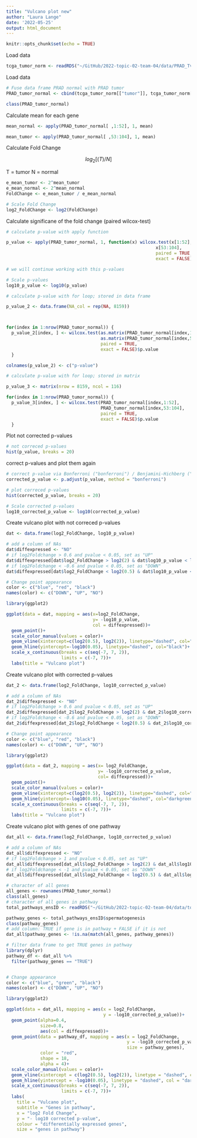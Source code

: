```yaml
---
title: "Vulcano plot new"
author: "Laura Lange"
date: '2022-05-25'
output: html_document
---
```


```r
knitr::opts_chunk$set(echo = TRUE)
```

Load data

```r
tcga_tumor_norm <- readRDS("~/GitHub/2022-topic-02-team-04/data/PRAD_TvsN.rds")
```
Load data
```r
# Fuse data frame PRAD normal with PRAD tumor
PRAD_tumor_normal <- cbind(tcga_tumor_norm[["tumor"]], tcga_tumor_norm[["normal"]])

class(PRAD_tumor_normal)
```

Calculate mean for each gene 

```r
mean_normal <- apply(PRAD_tumor_normal[ ,1:52], 1, mean)

mean_tumor <- apply(PRAD_tumor_normal[ ,53:104], 1, mean)
```

Calculate Fold Change 

$$
log_2[(T)/N]
$$

T = tumor 
N = normal 

```r
e_mean_tumor <- 2^mean_tumor
e_mean_normal <- 2^mean_normal
FoldChange <- e_mean_tumor / e_mean_normal

# Scale Fold Change 
log2_FoldChange <- log2(FoldChange)
```

Calculate significane of the fold change (paired wilcox-test)

```r
# calculate p-value with apply function 

p_value <- apply(PRAD_tumor_normal, 1, function(x) wilcox.test(x[1:52], 
                                                         x[53:104], 
                                                         paired = TRUE,
                                                         exact = FALSE)$p.value)

# we will continue working with this p-values

# Scale p-values 
log10_p_value <- log10(p_value)
```


```r
# calculate p-value with for loop; stored in data frame

p_value_2 <- data.frame(NA_col = rep(NA, 8159))



for(index in 1:nrow(PRAD_tumor_normal)) {
  p_value_2[index, ] <- wilcox.test(as.matrix(PRAD_tumor_normal[index,1:52]), 
                                    as.matrix(PRAD_tumor_normal[index,53:104]),
                                    paired = TRUE,
                                    exact = FALSE)$p.value
  }

colnames(p_value_2) <- c("p-value")
```


```r
# calculate p-value with for loop; stored in matrix

p_value_3 <- matrix(nrow = 8159, ncol = 116)

for(index in 1:nrow(PRAD_tumor_normal)) {
  p_value_3[index, ] <- wilcox.test(PRAD_tumor_normal[index,1:52], 
                                    PRAD_tumor_normal[index,53:104],
                                    paired = TRUE,
                                    exact = FALSE)$p.value
  }
```

Plot not corrected p-values 

```r
# not correced p-values 
hist(p_value, breaks = 20)
```

correct p-values and plot them again 

```r
# correct p-value via Bonferroni ("bonferroni") / Benjamini-Hichberg ("BH")
corrected_p_value <- p.adjust(p_value, method = "bonferroni")

# plot correced p-values 
hist(corrected_p_value, breaks = 20)

# Scale corrected p-values 
log10_corrected_p_value <- log10(corrected_p_value)

```
Create vulcano plot with not correced p-values 

```r
dat <- data.frame(log2_FoldChange, log10_p_value)

# add a column of NAs
dat$diffexpressed <- "NO"
# if log2Foldchange > 0.6 and pvalue < 0.05, set as "UP" 
dat$diffexpressed[dat$log2_FoldChange > log2(2) & dat$log10_p_value < log10(0.05)] <- "UP"
# if log2Foldchange < -0.6 and pvalue < 0.05, set as "DOWN"
dat$diffexpressed[dat$log2_FoldChange < log2(0.5) & dat$log10_p_value < log10(0.05)] <- "DOWN"

# Change point appearance 
color <- c("blue", "red", "black")
names(color) <- c("DOWN", "UP", "NO")

library(ggplot2)

ggplot(data = dat, mapping = aes(x=log2_FoldChange, 
                                 y= -log10_p_value, 
                                 col = diffexpressed))+
  geom_point()+
  scale_color_manual(values = color)+
  geom_vline(xintercept=c(log2(0.5), log2(2)), linetype="dashed", col="black")+
  geom_hline(yintercept=-log10(0.05), linetype="dashed", col="black")+
  scale_x_continuous(breaks = c(seq(-7, 7, 2)),
                     limits = c(-7, 7))+
  labs(title = "Vulcano plot")
```

Create vulcano plot with corrected p-values 

```r
dat_2 <- data.frame(log2_FoldChange, log10_corrected_p_value)

# add a column of NAs
dat_2$diffexpressed <- "NO"
# if log2Foldchange > 0.6 and pvalue < 0.05, set as "UP" 
dat_2$diffexpressed[dat_2$log2_FoldChange > log2(2) & dat_2$log10_corrected_p_value < log10(0.05)] <- "UP"
# if log2Foldchange < -0.6 and pvalue < 0.05, set as "DOWN"
dat_2$diffexpressed[dat_2$log2_FoldChange < log2(0.5) & dat_2$log10_corrected_p_value < log10(0.05)] <- "DOWN"

# Change point appearance 
color <- c("blue", "red", "black")
names(color) <- c("DOWN", "UP", "NO")

library(ggplot2)

ggplot(data = dat_2, mapping = aes(x= log2_FoldChange, 
                                   y= -log10_corrected_p_value, 
                                   col= diffexpressed))+
  geom_point()+
  scale_color_manual(values = color)+
  geom_vline(xintercept=c(log2(0.5), log2(2)), linetype="dashed", col="darkgreen")+
  geom_hline(yintercept=-log10(0.05), linetype="dashed", col="darkgreen")+
  scale_x_continuous(breaks = c(seq(-7, 7, 2)),
                     limits = c(-7, 7))+
  labs(title = "Vulcano plot")
```

Create vulcano plot with genes of one pathway 

```r
dat_all <- data.frame(log2_FoldChange, log10_corrected_p_value)

# add a column of NAs
dat_all$diffexpressed <- "NO"
# if log2Foldchange > 1 and pvalue < 0.05, set as "UP" 
dat_all$diffexpressed[dat_all$log2_FoldChange > log2(2) & dat_all$log10_corrected_p_value < log10(0.05)] <- "UP"
# if log2Foldchange < -1 and pvalue < 0.05, set as "DOWN"
dat_all$diffexpressed[dat_all$log2_FoldChange < log2(0.5) & dat_all$log10_corrected_p_value < log10(0.05)] <- "DOWN"

# character of all genes 
all_genes <- rownames(PRAD_tumor_normal)
class(all_genes)
# character of all genes in pathway
total_pathways_ensID <- readRDS("~/GitHub/2022-topic-02-team-04/data/total_pathways_ensID.rds")

pathway_genes <- total_pathways_ensID$spermatogenesis
class(pathway_genes)
# add column: TRUE if gene is in pathway + FALSE if it is not
dat_all$pathway_genes <- !is.na(match(all_genes, pathway_genes))

# filter data frame to get TRUE genes in pathway
library(dplyr)
pathway_df <- dat_all %>% 
  filter(pathway_genes == "TRUE")


# Change appearance 
color <- c("blue", "green", "black")
names(color) <- c("DOWN", "UP", "NO")

library(ggplot2)

ggplot(data = dat_all, mapping = aes(x = log2_FoldChange, 
                                     y = -log10_corrected_p_value))+
  geom_point(alpha=0.4,
             size=0.8,
             aes(col = diffexpressed))+
  geom_point(data = pathway_df, mapping = aes(x = log2_FoldChange,
                                              y = -log10_corrected_p_value,
                                              size = pathway_genes),
             color = "red",
             shape = 18,
             alpha = 4)+
  scale_color_manual(values = color)+
  geom_vline(xintercept = c(log2(0.5), log2(2)), linetype = "dashed", col = "darkgreen")+
  geom_hline(yintercept = -log10(0.05), linetype = "dashed", col = "darkgreen")+
  scale_x_continuous(breaks = c(seq(-7, 7, 2)),
                     limits = c(-7, 7))+
  labs(
    title = "Vulcano plot",
    subtitle = "Genes in pathway",
    x = "log2 Fold Change",
    y = "- log10 corrected p-value",
    colour = "differentially expressed genes",
    size = "genes in pathway")
```

